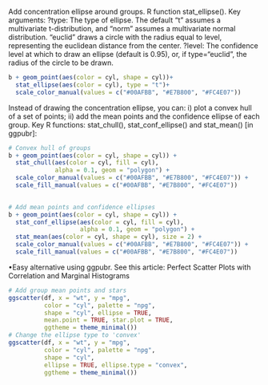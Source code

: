 
Add concentration ellipse around groups. R function stat_ellipse(). Key arguments: ?type: The type of ellipse. The default “t” assumes a multivariate t-distribution, and “norm” assumes a multivariate normal distribution. “euclid” draws a circle with the radius equal to level, representing the euclidean distance from the center.
?level: The confidence level at which to draw an ellipse (default is 0.95), or, if type=“euclid”, the radius of the circle to be drawn.
```{r}
b + geom_point(aes(color = cyl, shape = cyl))+
  stat_ellipse(aes(color = cyl), type = "t")+
  scale_color_manual(values = c("#00AFBB", "#E7B800", "#FC4E07"))
```

Instead of drawing the concentration ellipse, you can: i) plot a convex hull of a set of points; ii) add the mean points and the confidence ellipse of each group. Key R functions: stat_chull(), stat_conf_ellipse() and stat_mean() [in ggpubr]:
```{r}
# Convex hull of groups
b + geom_point(aes(color = cyl, shape = cyl)) +
  stat_chull(aes(color = cyl, fill = cyl), 
             alpha = 0.1, geom = "polygon") +
  scale_color_manual(values = c("#00AFBB", "#E7B800", "#FC4E07")) +
  scale_fill_manual(values = c("#00AFBB", "#E7B800", "#FC4E07")) 
  
```

```{r}
# Add mean points and confidence ellipses
b + geom_point(aes(color = cyl, shape = cyl)) +
  stat_conf_ellipse(aes(color = cyl, fill = cyl), 
                    alpha = 0.1, geom = "polygon") +
  stat_mean(aes(color = cyl, shape = cyl), size = 2) + 
  scale_color_manual(values = c("#00AFBB", "#E7B800", "#FC4E07")) +
  scale_fill_manual(values = c("#00AFBB", "#E7B800", "#FC4E07")) 
```
•Easy alternative using ggpubr. See this article: Perfect Scatter Plots with Correlation and Marginal Histograms
```{r}
# Add group mean points and stars
ggscatter(df, x = "wt", y = "mpg",
          color = "cyl", palette = "npg",
          shape = "cyl", ellipse = TRUE, 
          mean.point = TRUE, star.plot = TRUE,
          ggtheme = theme_minimal())
# Change the ellipse type to 'convex'
ggscatter(df, x = "wt", y = "mpg",
          color = "cyl", palette = "npg",
          shape = "cyl",
          ellipse = TRUE, ellipse.type = "convex",
          ggtheme = theme_minimal())
```
